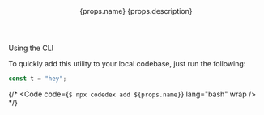 

<header class="mb-8">
  <Typography variant="h1" className="mb-2">
    {props.name}
  </Typography>

  <Typography variant="p" className="text-lg" color="muted">
    {props.description}
  </Typography>
</header>

<Typography variant="h2">Using the CLI</Typography>

To quickly add this utility to your local codebase, just run the following:

```typescript
const t = "hey";
```

{/* <Code code={`$ npx codedex add ${props.name}`} lang="bash" wrap /> */}
